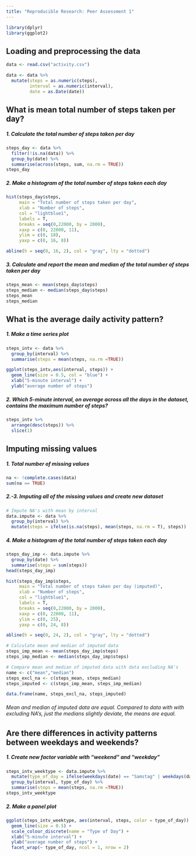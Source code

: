 ```yaml
---
title: "Reproducible Research: Peer Assessment 1"
---
```

```r
library(dplyr)
library(ggplot2)
```

## Loading and preprocessing the data

```r
data <- read.csv("activity.csv")

data <- data %>%
  mutate(steps = as.numeric(steps),
         interval = as.numeric(interval),
         date = as.Date(date))
```

## What is mean total number of steps taken per day?

##### 1. Calculate the total number of steps taken per day
```r
steps_day <- data %>%
  filter(!is.na(data)) %>%
  group_by(date) %>%
  summarise(across(steps, sum, na.rm = TRUE))
steps_day
```

##### 2. Make a histogram of the total number of steps taken each day
```r
hist(steps_day$steps,
     main = "Total number of steps taken per day",
     xlab = "Number of steps",
     col = "lightblue1",
     labels = T,
     breaks = seq(0,22000, by = 2000),
     xaxp = c(0, 22000, 11),
     ylim = c(0, 18),
     yaxp = c(0, 16, 8))

abline(h = seq(0, 16, 2), col = "gray", lty = "dotted")
```

##### 3. Calculate and report the mean and median of the total number of steps taken per day
```r
steps_mean <- mean(steps_day$steps)
steps_median <- median(steps_day$steps)
steps_mean
steps_median
```

## What is the average daily activity pattern?
##### 1. Make a time series plot
```r
steps_intv <- data %>% 
  group_by(interval) %>%
  summarise(steps = mean(steps, na.rm =TRUE))

ggplot(steps_intv,aes(interval, steps)) +
  geom_line(size = 0.5, col = "blue") +
  xlab("5-minute interval") +
  ylab("average number of steps")
```

##### 2. Which 5-minute interval, on average across all the days in the dataset, contains the maximum number of steps?
```r
steps_intv %>%
  arrange(desc(steps)) %>%
  slice(1)
```

## Imputing missing values

##### 1. Total number of missing values

```r
na <- !complete.cases(data)
sum(na == TRUE)

```

##### 2.-3. Imputing all of the missing values and create new dataset

```r
# Impute NA's with mean by interval
data.impute <- data %>%
  group_by(interval) %>%
  mutate(steps = ifelse(is.na(steps), mean(steps, na.rm = T), steps))

```

##### 4. Make a histogram of the total number of steps taken each day 

```r
steps_day_imp <- data.impute %>%
  group_by(date) %>%
  summarise(steps = sum(steps))
head(steps_day_imp)

hist(steps_day_imp$steps,
     main = "Total number of steps taken per day (imputed)",
     xlab = "Number of steps",
     col = "lightblue1",
     labels = T,
     breaks = seq(0,22000, by = 2000),
     xaxp = c(0, 22000, 11),
     ylim = c(0, 25),
     yaxp = c(0, 24, 8))

abline(h = seq(0, 24, 2), col = "gray", lty = "dotted")

# Calculate mean and median of imputed data
steps_imp_mean <- mean(steps_day_imp$steps)
steps_imp_median <- median(steps_day_imp$steps)

# Compare mean and median of imputed data with data excluding NA's
name <- c("mean","median")
steps_excl_na <- c(steps_mean, steps_median)
steps_imputed <- c(steps_imp_mean, steps_imp_median)

data.frame(name, steps_excl_na, steps_imputed)

```
###### Mean and median of imputed data are equal. Compared to data with with excluding NA's, just the medians slightly deviate, the means are equal.

## Are there differences in activity patterns between weekdays and weekends?


##### 1. Create new factor variable with "weekend" and "weekday"

```r
steps_intv_weektype <- data.impute %>%
  mutate(type_of_day = ifelse(weekdays(date) == "Samstag" | weekdays(date) == "Sonntag", "weekend", "weekday")) %>%
  group_by(interval, type_of_day) %>%
  summarise(steps = mean(steps, na.rm =TRUE))
steps_intv_weektype
```

##### 2. Make a panel plot
```r
ggplot(steps_intv_weektype, aes(interval, steps, color = type_of_day)) +
  geom_line(size = 0.5) +
  scale_colour_discrete(name = "Type of Day") +
  xlab("5-minute interval") +
  ylab("average number of steps") +
  facet_wrap(~ type_of_day, ncol = 1, nrow = 2)
```

